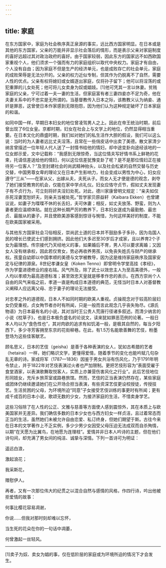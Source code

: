 ```yaml
---
---
---
```

title: 家庭
---




在东方国家中，家庭为社会秩序真正泉源的事实，远比西方国家明显。在日本或是其他的东方国家，父亲的万能并非显示社会落后的情形，而是表示父亲对家庭制度的喜好远超过其对政治政府的喜好。由于国家较弱，因此东方的国家远不如西欧国家重视个人，他们须求一个强而有力的家庭组织以取代中央权力。家庭才有自由，个人没有自由；因为家庭不但是生产的经济单元，也是成败存亡的社会单元，家庭的成败荣辱是无法分开的。父亲的权力近似专制，但其作为仍脱离不了自然，需要人性的优点。父亲有权将媳妇或女婿逐出家庭，仅将孙子留下；他可以将淫荡的或犯重罪的儿女处死；他可将儿女卖身为奴或娼妓。[1]他可凭其一言以休妻。贫贱家庭的父亲，宁可过着一夫一妻的生活，但家庭富有者三妻四妾亦不足为奇，他在夫妻关系中的不忠实是无所谓的。当基督教传入日本之际，该教教义认为纳妾、通奸是罪恶，这曾使日本作家感到无限抱怨，因为他们认为这种规定破坏了日本家庭的和谐。

如同中国一样，早期日本妇女的地位曾凌驾男人之上。因此在帝王统治时期，前后曾出现了6位女皇。京都时期，妇女在社会上与文学上的地位，仍然显得相当重要。在日本文化的鼎盛时期，我们如对她们的私生活作大胆的假设，我们可以这么说：当时的为人妻者远比丈夫淫荡，且常在一些俏皮话中出卖了美德。散文家清少纳言曾描述一位年轻人代人送了一封情书给他的情妇，却中途变卦向途经该地的一位女郎示爱，文中记载称：“我感到无限惊奇，当这位情夫写好情书系上鲜艳的花束，托请信差送给他的情妇，何以这位信差犹豫变卦了呢？是不是那位情妇正在接待另一位客人？”及至封建社会的尚武精神抬头，以及社会松紧的自然交替与历史交替，中国男尊女卑的理论又在日本产生影响力，社会变成以男性为中心，妇女应遵守“三从”——在家从父，出嫁从夫，夫死从子。而女人无才便是德的观念，剥夺了她们接受教育的机会，仅能在家中学点礼仪。妇女应恪守贞节，假如丈夫发现妻子有不贞行为，可立刻将奸夫淫妇处死。对此，德川家康曾明文规定：“亲夫如仅杀死淫妻宽恕奸夫，则亲夫当被处死。”哲学家贝原益轩（Kaibara Ekken）也曾建议说，如妻子为喋喋不休的长舌妇，夫可休妻；相反，如丈夫放荡、野蛮，则为人妻者更应温顺体贴。就在这种长期严厉的教养下，日本妇女遂成为最勤勉、最忠贞、最服从的妻子，并且使欧美游客感到惊讶与惋惜，为何这样美好的制度，不能在欧美国家被采用。

与其他东方国家社会习俗相反，崇尚武士道的日本并不鼓励多子多孙，因为岛国人民的增长已使武士们感到拥挤。因此他们大多迟至30岁后才成家，且以养育2个子女为最理想。传宗接代乃天经地义的事，如果婚后不育，男人可以要求离婚；又因女人没有继承权，因此若仅育女，势必再收养男孩，以免丧失姓氏与财产的继承权。孩童自幼即以中国孝顺的美德与文学被教导，因为这是维持家庭秩序及国家安定与纪律的源泉。8世纪孝谦女皇（Koken Tenno）即曾明令学堂高挂《孝经》，作为学童进德修业的座右铭。风气所及，除了武士以效忠主人为至高美德外，一般人均以孝顺为最高道德标准；甚至效忠天皇就是移孝作忠的表示。在西方崇尚个人自由的风气来临之前，孝道一直是构成日本道德的典范，无怪当时日本人对基督教义阐释人应远离父母、忠于妻子的理论无法接受。

对忠孝之外的道德观，日本人不如同时期的欧美人重视。贞操观念对于较高阶层妇女仍受重视，贞女殉节者亦时有所闻，只是一般而言此观念几乎丧失殆尽。《源氏物语》为日本最有名的小说，其对当时王公贵人荒唐行径诸多叙述。而清少纳言的小说《枕草子》，也是日本极负盛名的论说文，读来犹如罪恶范例的论著。一般日本人均以为“食色性也”，其对肉欲的追求有如饥渴一般，是极其自然的，每当夕阳西下，多少寻芳客拥至东京的花街柳巷。在此，有1.5万名能歌善舞的艺伎，粉墨登场为这些佳客献艺。

顾名思义，日本的艺伎（geisha）是善于各种表演的女人，犹如古希腊的艺者（hetairai）一样，她们略识文学，更懂得爱情，随着季节的变化也能吟赋几句杂乱无章的诗。家成将军（1787—1836）因鉴于男女共浴有伤风化，乃于1791年明令禁止，并于1822年对艺伎表演过火者也严加限制。更把艺伎形容为“表面受雇于食堂酒家，以表演歌舞取悦客人，实质上亦兼营伤害风化之行业”。此后艺伎地位形同妓女，充斥乡旅茶室或路巷旅馆。然而，艺伎的正当表演仍然存在，某些家庭或团体仍继续邀请她们在公开场合担当表演，有些资深艺伎更设校授徒，传授技艺。生活贫困的父母，为环境所迫“同意”子女接受艺伎训练的事更时有所闻；更有成千成百的日本小说，歌颂无数的少女，为接济家庭的生活，不惜卖身学艺。

这些习俗除了在人性的公正、文雅与慈善等方面使人感到震惊外，其在本质上与欧美国家并无差异。我们确信多数的日本少女也与西方妇女一样贞洁，且过着常态而正当的生活，虽然她们未被允许自由恋爱、私订终身，但她们期望于斯。古往今来在日本的文学著作上不乏实例，多少少男少女因受父母压迫无法成双而自杀殉情，以期“在天愿为比翼鸟，在地愿为连理枝”。爱情并非日本人吟诗的主题，但在他们诗句间，却充满了男女间的纯洁、诚挚与深情。下列一首诗可为明证：

遥远白浪，

激起浪花；

我采斯花，

赠慰伊人。



再者，又有一次那位伟大的纪贯之以混合自然与感情的风格，作四行诗，吟出他被拒爱情的故事：

何事比樱花容易凋谢，

你说……但我对那时刻却难以忘怀，

当生死的花朵在你的一句话中凋萎，

何曾激起一丝轻风。





* * *



[1]卖子为奴、卖女为娼的事，仅在低阶层的家庭或为环境所迫的情况下才会发生。